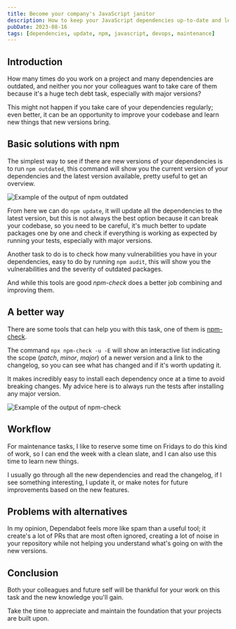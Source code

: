 ```yaml
---
title: Become your company's JavaScript janitor
description: How to keep your JavaScript dependencies up-to-date and learn new things in the process
pubDate: 2023-08-16
tags: [dependencies, update, npm, javascript, devops, maintenance]
---
```



## Introduction

How many times do you work on a project and many dependencies are outdated, and neither you nor your colleagues want to take care of them because it's a huge tech debt task, especially with major versions?

This might not happen if you take care of your dependencies regularly; even better, it can be an opportunity to improve your codebase and learn new things that new versions bring.

## Basic solutions with npm

The simplest way to see if there are new versions of your dependencies is to run `npm outdated`, this  command will show you the current version of your dependencies and the latest version available, pretty useful to get an overview.

<img 
    alt="Example of the output of npm outdated"
    src={exampleOutdated.src}
    widht={exampleOutdated.width}
    height={exampleOutdated.height}
/>

From here we can do `npm update`, it will update all the dependencies to the latest version, but this is not always the best option because it can break your codebase, so you need to be careful, it's much better to update packages one by one and check if everything is working as expected by running your tests, especially with major versions.

Another task to do is to check how many vulnerabilities you have in your dependencies, easy to do by running `npm audit`, this will show you the vulnerabilities and the severity of outdated packages.

And while this tools are good *npm-check* does a better job combining and improving them.

## A better way

There are some tools that can help you with this task, one of them is [npm-check](https://www.npmjs.com/package/npm-check). 

The command `npx npm-check -u -E` will show an interactive list indicating the scope (*patch*, *minor*, *major*) of a newer version and a link to the changelog, so you can see what has changed and if it's worth updating it.

It makes incredibly easy to install each dependency once at a time to avoid breaking changes. My advice here is to always run the tests after installing any major version.

<img
    alt="Example of the output of npm-check"
    src={exampleCheck.src}
    widht={exampleCheck.width}
    height={exampleCheck.height}
/>

## Workflow 

For maintenance tasks, I like to reserve some time on Fridays to do this kind of work, so I can end the week with a clean slate, and I can also use this time to learn new things.

I usually go through all the new dependencies and read the changelog, if I see something interesting, I update it, or make notes for future improvements based on the new features.

## Problems with alternatives

In my opinion, Dependabot feels more like spam than a useful tool; it create's a lot of PRs that are most often ignored,  creating a lot of noise in your repository while not helping you understand what's going on with the new versions.

## Conclusion

Both your colleagues and future self will be thankful for your work on this task and the new knowledge you'll gain.

Take the time to appreciate and maintain the foundation that your projects are built upon.
